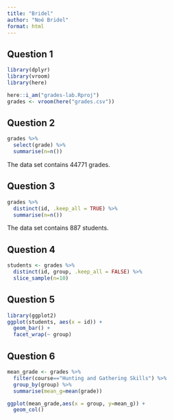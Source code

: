 ```yaml
---
title: "Bridel"
author: "Noé Bridel"
format: html
---
```


## Question 1

```r
library(dplyr)
library(vroom)
library(here)
```

```r
here::i_am("grades-lab.Rproj")
grades <- vroom(here("grades.csv"))
```

## Question 2

```r
grades %>%
  select(grade) %>%
  summarise(n=n())
```
The data set contains 44771 grades.

## Question 3

```r
grades %>%
  distinct(id, .keep_all = TRUE) %>%
  summarise(n=n())
```
The data set contains 887 students.

## Question 4

```r
students <- grades %>%
  distinct(id, group, .keep_all = FALSE) %>%
  slice_sample(n=10)
```

## Question 5

```r
library(ggplot2)
ggplot(students, aes(x = id)) + 
  geom_bar() +
  facet_wrap(~ group)
```

## Question 6

```r
mean_grade <- grades %>%
  filter(course=="Hunting and Gathering Skills") %>%
  group_by(group) %>%
  summarise(mean_g=mean(grade))
```


```r
ggplot(mean_grade,aes(x = group, y=mean_g)) +
  geom_col() 
```

